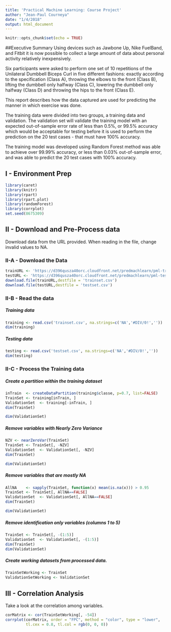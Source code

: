 ```yaml
---
title: 'Practical Machine Learning: Course Project'
author: "Jean-Paul Courneya"
date: "1/4/2018"
output: html_document
---
```


```r
knitr::opts_chunk$set(echo = TRUE)
```
##Executive Summary
Using devices such as Jawbone Up, Nike FuelBand, and Fitbit it is now possible to collect a large amount of data about personal activity relatively inexpensively.

Six participants were asked to perform one set of 10 repetitions of the Unilateral Dumbbell Biceps Curl in five different fashions: exactly according to the specification (Class A), throwing the elbows to the front (Class B), lifting the dumbbell only halfway (Class C), lowering the dumbbell only halfway (Class D) and throwing the hips to the front (Class E).

This report describes how the data captured are used for predicting the manner in which exercise was done.

The training data were divided into two groups, a training data and validation. The validation set will validate the training model with an expected out-of-sample error rate of less than 0.5%, or 99.5% accuracy which would be acceptable for testing before it is used to perform the prediction on the 20 test cases - that must have 100% accuracy. 

The training model was developed using Random Forest method was able to achieve over 99.99% accuracy, or less than 0.03% out-of-sample error, and was able to predict the 20 test cases with 100% accuracy.

## I - Environment Prep

```r
library(caret)
library(knitr)
library(rpart)
library(rpart.plot)
library(randomForest)
library(corrplot)
set.seed(8675309)
```

## II - Download and Pre-Process data

Download data from the URL provided. When reading in the file, change invalid values to NA.

### II-A - Download the Data

```r
trainURL <- 'https://d396qusza40orc.cloudfront.net/predmachlearn/pml-training.csv'
testURL <- 'https://d396qusza40orc.cloudfront.net/predmachlearn/pml-testing.csv'
download.file(trainURL,destfile = 'trainset.csv')
download.file(testURL,destfile = 'testset.csv')
```

### II-B - Read the data

##### Training data
```r
training <- read.csv('trainset.csv', na.strings=c('NA','#DIV/0!',''))
dim(training)
```

##### Testing data
```r
testing <- read.csv('testset.csv', na.strings=c('NA','#DIV/0!',''))
dim(testing)
```

### II-C - Process the Training data

##### Create a partition within the training dataset 
```r
inTrain  <- createDataPartition(training$classe, p=0.7, list=FALSE)
TrainSet <- training[inTrain, ]
ValidationSet  <- training[-inTrain, ]
dim(TrainSet)
```

```r
dim(ValidationSet)
```

##### Remove variables with Nearly Zero Variance
```r

NZV <- nearZeroVar(TrainSet)
TrainSet <- TrainSet[, -NZV]
ValidationSet  <- ValidationSet[, -NZV]
dim(TrainSet)
```

```r
dim(ValidationSet)
```

##### Remove variables that are mostly NA
```r
AllNA    <- sapply(TrainSet, function(x) mean(is.na(x))) > 0.95
TrainSet <- TrainSet[, AllNA==FALSE]
ValidationSet  <- ValidationSet[, AllNA==FALSE]
dim(TrainSet)
```

```r
dim(ValidationSet)
```

##### Remove identification only variables (columns 1 to 5)
```r
TrainSet <- TrainSet[, -(1:5)]
ValidationSet  <- ValidationSet[, -(1:5)]
dim(TrainSet)
dim(ValidationSet)
```

##### Create working datasets from processed data.
```r
TrainSetWorking <- TrainSet
ValidationSetWorking <- ValidationSet
```

## III - Correlation Analysis

Take a look at the correlation among variables.

```r
corMatrix <- cor(TrainSetWorking[, -54])
corrplot(corMatrix, order = "FPC", method = "color", type = "lower", 
         tl.cex = 0.8, tl.col = rgb(0, 0, 0))
```

